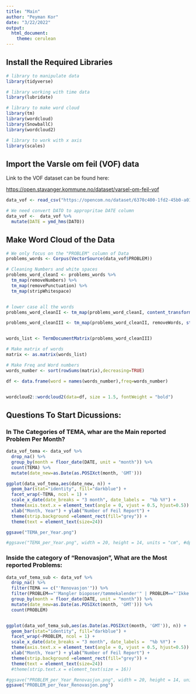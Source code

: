 ```yaml
---
title: "Main"
author: "Peyman Kor"
date: "3/22/2022"
output:
  html_document:
    theme: cerulean
---
```


## Install the Required Libraries

```r

# library to manipulate data
library(tidyverse)

# library working with time data
library(lubridate)

# library to make word cloud
library(tm)
library(wordcloud)
library(SnowballC)
library(wordcloud2)

# library to work with x axis 
library(scales)
```


## Import the Varsle om feil (VOF) data

Link to the VOF dataset can be found here:

<https://open.stavanger.kommune.no/dataset/varsel-om-feil-vof>


```r
data_vof <- read_csv("https://opencom.no/dataset/6370c400-1fd2-45b0-a018-1362b7303088/resource/0a8d83a9-e0d2-4eae-a014-9562a49187b0/download/vof_csv.csv")

# We need convert DATO to appropritae DATE column
data_vof <-  data_vof %>% 
  mutate(DATE = ymd_hms(DATO))
```

## Make Word Cloud of the Data


```r
# We only focus on the "PROBLEM" column of Data
problems_words <- Corpus(VectorSource(data_vof$PROBLEM))

# Cleaning Numbers and white spaces
problems_word_cleanI <- problems_words %>%
  tm_map(removeNumbers) %>%
  tm_map(removePunctuation) %>%
  tm_map(stripWhitespace)


# lower case all the words
problems_word_cleanII <- tm_map(problems_word_cleanI, content_transformer(tolower))

problems_word_cleanIII <- tm_map(problems_word_cleanII, removeWords, stopwords("no"))


words_list <- TermDocumentMatrix(problems_word_cleanIII) 

# Make matrix of words
matrix <- as.matrix(words_list) 

# Make Freq and Word numbers
words_number <- sort(rowSums(matrix),decreasing=TRUE) 

df <- data.frame(word = names(words_number),freq=words_number)


wordcloud2::wordcloud2(data=df, size = 1.5, fontWeight = "bold")
```


## Questions To Start Dicussions:

### In The Categories of TEMA, whar are the Main reported Problem Per Month? 


```r

data_vof_tema <- data_vof %>% 
  drop_na() %>% 
  group_by(month = floor_date(DATE, unit = "month")) %>% 
  count(TEMA) %>% 
  mutate(date_new=as.Date(as.POSIXct(month, 'GMT'))) 

ggplot(data_vof_tema,aes(date_new, n)) +
  geom_bar(stat="identity", fill="darkblue") +
  facet_wrap(~TEMA, ncol = 1) +
  scale_x_date(date_breaks = "3 month", date_labels =  "%b %Y") +
  theme(axis.text.x = element_text(angle = 0, vjust = 0.5, hjust=0.5)) +
  xlab("Month, Year") + ylab("Number of Feil Report") +
  theme(strip.background =element_rect(fill="grey")) +
  theme(text = element_text(size=24))

ggsave("TEMA_per_Year.png")

#ggsave("TEMA_per_Year.png", width = 20, height = 14, units = "cm", #dpi = 600)

```

### Inside the category of "Renovasjon", What are the Most reported Problems: 

```r

data_vof_tema_sub <- data_vof %>% 
  drop_na() %>% 
  filter(TEMA == c("'Renovasjon'")) %>% 
  filter(PROBLEM=="'Mangler bioposer/tømmekalender'" | PROBLEM=="'Ikke tømt restbeholder'") %>% 
  group_by(month = floor_date(DATE, unit = "month")) %>% 
  mutate(date_new=as.Date(as.POSIXct(month, 'GMT'))) %>% 
  count(PROBLEM)


ggplot(data_vof_tema_sub,aes(as.Date(as.POSIXct(month, 'GMT')), n)) +
  geom_bar(stat="identity", fill="darkblue") +
  facet_wrap(~PROBLEM, ncol = 1) +
  scale_x_date(date_breaks = "3 month", date_labels =  "%b %Y") +
  theme(axis.text.x = element_text(angle = 0, vjust = 0.5, hjust=0.5)) +
  xlab("Month, Year") + ylab("Number of Feil Report") +
  theme(strip.background =element_rect(fill="grey")) +
  theme(text = element_text(size=24))
  #theme(strip.text.x = element_text(size = 16))

#ggsave("PROBLEM_per_Year_Renovasjon.png", width = 20, height = 14, units = "cm", dpi = 600)
ggsave("PROBLEM_per_Year_Renovasjon.png")
```

